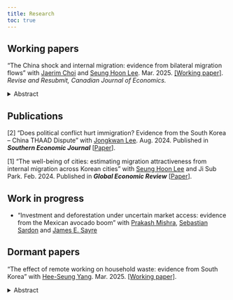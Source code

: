 ```yaml
---
title: Research
toc: true
---
```


## Working papers


"The China shock and internal migration: evidence from bilateral migration flows" with [Jaerim Choi](https://sites.google.com/view/jaerimchoi) and [Seung Hoon Lee](https://sites.google.com/view/seunghoon/home). Mar. 2025. [\[Working paper\]](working-paper/migration_china_shock.pdf). *Revise and Resubmit, Canadian Journal of Economics.*

<details>
  <summary>Abstract</summary>
  Using Korean administrative datasets spanning almost two decades and covering nearly the entire bilateral internal migration flows between local labor markets, we identify the causal impact of the China trade shock on internal migration. The trade shock affects in-migration, but not out-migration. Separating further the China trade shock into export and import shocks, we find that export expansion increases in-migration, whereas import competition reduces in-migration. By decomposing the impact of trade shock into age groups, we find that effects of trade shocks in destination are robust and statistically significant across age groups; and most pronounced for middle-aged people between the ages of 45 and 64. Finally, households with male heads are more likely to be influenced by the trade shock compared to those with female heads, due to the greater reliance of the manufacturing sector on male labor.
</details>

## Publications

[2] "Does political conflict hurt immigration? Evidence from the South Korea -- China THAAD Dispute" with [Jongkwan Lee](https://sites.google.com/site/kwanlee84/home?authuser=0). Aug. 2024. Published in **_Southern Economic Journal_** \[[Paper](https://onlinelibrary.wiley.com/doi/10.1002/soej.12723)\].

[1] "The well-being of cities: estimating migration attractiveness from internal migration across Korean cities" with [Seung Hoon Lee](https://sites.google.com/view/seunghoon/home) and Ji Sub Park. Feb. 2024. Published in **_Global Economic Review_** \[[Paper](https://www.tandfonline.com/doi/full/10.1080/1226508X.2023.2282622?scroll=top&needAccess=true)\].

## Work in progress

- "Investment and deforestation under uncertain market access: evidence from the Mexican avocado boom" with [Prakash Mishra](https://sites.google.com/mishra.org/prakashmishra), [Sebastian Sardon](https://sites.northwestern.edu/ssardon/) and [James E. Sayre](http://jaysayre.com)

## Dormant papers

"The effect of remote working on household waste: evidence from South Korea" with [Hee-Seung Yang](https://sites.google.com/site/heeseungyang/home). Mar. 2025. [\[Working paper\]](working-paper/wfh-waste.pdf).

<details>
  <summary>Abstract</summary>
  Remote working, or Work-From-Home (WFH), is now one of the prevalent work arrangement around the world. However, its impact on the social welfare---such as waste generation---is largely unexplored. This paper examines the causal impact of remote working on household waste generation in South Korea using COVID-19 as a natural experiment. The findings reveal mixed results. While overall household waste in district remain unaffected, districts with higher WFH levels experience increased plastic and textile waste but decreased food waste. These results suggest that remote working may influence current consumption patterns and lifestyle. Understanding these environmental implications is crucial for promoting sustainable work models and responsible waste management in a digital and remote world.
</details>